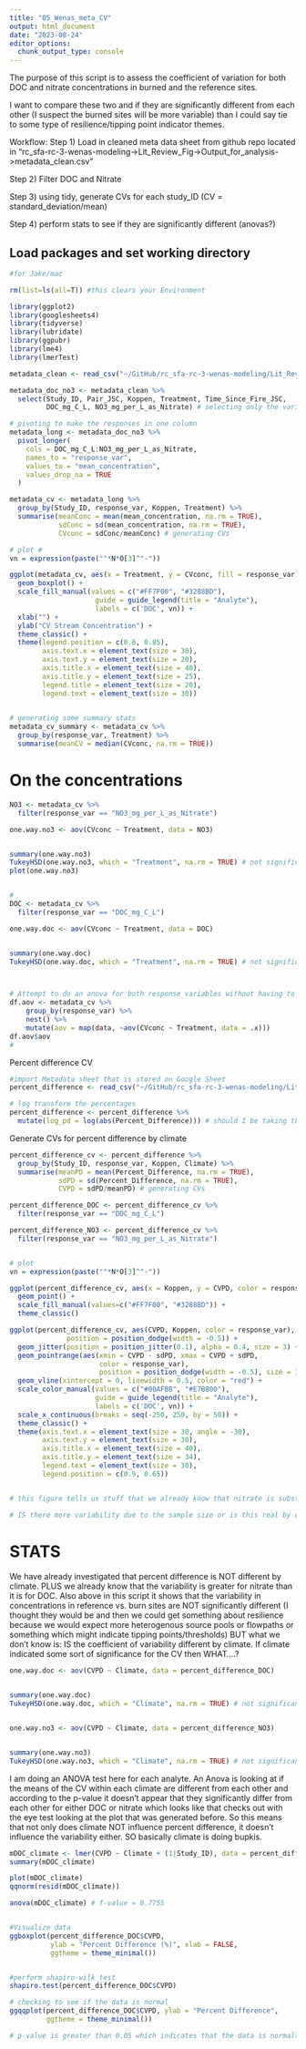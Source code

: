 ```yaml
---
title: "05_Wenas_meta_CV"
output: html_document
date: "2023-08-24"
editor_options: 
  chunk_output_type: console
---
```


The purpose of this script is to assess the coefficient of variation for both DOC and nitrate concentrations in burned and the reference sites. 

I want to compare these two and if they are significantly different from each other (I suspect the burned sites will be more variable) than I could say tie to some type of resilience/tipping point indicator themes. 

Workflow:
Step 1) Load in cleaned meta data sheet from github repo located in "rc_sfa-rc-3-wenas-modeling->Lit_Review_Fig->Output_for_analysis->metadata_clean.csv"

Step 2) Filter DOC and Nitrate

Step 3) using tidy, generate CVs for each study_ID (CV = standard_deviation/mean)

Step 4) perform stats to see if they are significantly different (anovas?)

## Load packages and set working directory
```r
#for Jake/mac

rm(list=ls(all=T)) #this clears your Environment

library(ggplot2)
library(googlesheets4)
library(tidyverse)
library(lubridate)
library(ggpubr)
library(lme4)
library(lmerTest)
```



```r
metadata_clean <- read_csv("~/GitHub/rc_sfa-rc-3-wenas-modeling/Lit_Review_Fig/Output_for_analysis/metadata_clean.csv")

metadata_doc_no3 <- metadata_clean %>% 
  select(Study_ID, Pair_JSC, Koppen, Treatment, Time_Since_Fire_JSC,
         DOC_mg_C_L, NO3_mg_per_L_as_Nitrate) # selecting only the variables that I want 

# pivoting to make the responses in one column
metadata_long <- metadata_doc_no3 %>% 
  pivot_longer(
    cols = DOC_mg_C_L:NO3_mg_per_L_as_Nitrate,
    names_to = "response_var",
    values_to = "mean_concentration",
    values_drop_na = TRUE
  )

metadata_cv <- metadata_long %>% 
  group_by(Study_ID, response_var, Koppen, Treatment) %>% 
  summarise(meanConc = mean(mean_concentration, na.rm = TRUE),
            sdConc = sd(mean_concentration, na.rm = TRUE),
            CVconc = sdConc/meanConc) # generating CVs

# plot # 
vn = expression(paste(""*N*O[3]^"-"))

ggplot(metadata_cv, aes(x = Treatment, y = CVconc, fill = response_var)) +
  geom_boxplot() +
  scale_fill_manual(values = c("#FF7F00", "#3288BD"),
                     guide = guide_legend(title = "Analyte"),
                     labels = c('DOC', vn)) +
  xlab("") +
  ylab("CV Stream Concentration") +
  theme_classic() +
  theme(legend.position = c(0.8, 0.85),
        axis.text.x = element_text(size = 30),
        axis.text.y = element_text(size = 20),
        axis.title.x = element_text(size = 40),
        axis.title.y = element_text(size = 25),
        legend.title = element_text(size = 20),
        legend.text = element_text(size = 30))
  

# generating some summary stats
metadata_cv_summary <- metadata_cv %>% 
  group_by(response_var, Treatment) %>% 
  summarise(meanCV = median(CVconc, na.rm = TRUE))

```
# On the concentrations 
```r
NO3 <- metadata_cv %>% 
  filter(response_var == "NO3_mg_per_L_as_Nitrate")

one.way.no3 <- aov(CVconc ~ Treatment, data = NO3)


summary(one.way.no3)
TukeyHSD(one.way.no3, which = "Treatment", na.rm = TRUE) # not significant (p-value = 0.302) 
plot(one.way.no3)


#
DOC <- metadata_cv %>% 
  filter(response_var == "DOC_mg_C_L")

one.way.doc <- aov(CVconc ~ Treatment, data = DOC)


summary(one.way.doc)
TukeyHSD(one.way.doc, which = "Treatment", na.rm = TRUE) # not significant (p-value = 0.273)



# Attempt to do an anova for both response variables without having to create separate dataframes 
df.aov <- metadata_cv %>%
    group_by(response_var) %>%
    nest() %>%
    mutate(aov = map(data, ~aov(CVconc ~ Treatment, data = .x)))
df.aov$aov
# 

```

Percent difference CV 
```r
#import Metadata sheet that is stored on Google Sheet 
percent_difference <- read_csv("~/GitHub/rc_sfa-rc-3-wenas-modeling/Lit_Review_Fig/Output_for_analysis/analyte_table_DOC_no3.csv")

# log transform the percentages 
percent_difference <- percent_difference %>% 
  mutate(log_pd = log(abs(Percent_Difference))) # should I be taking the absolute value of the negative percent_differences?

```

Generate CVs for percent difference by climate 
```r
percent_difference_cv <- percent_difference %>% 
  group_by(Study_ID, response_var, Koppen, Climate) %>% 
  summarise(meanPD = mean(Percent_Difference, na.rm = TRUE),
            sdPD = sd(Percent_Difference, na.rm = TRUE),
            CVPD = sdPD/meanPD) # generating CVs

percent_difference_DOC <- percent_difference_cv %>% 
  filter(response_var == "DOC_mg_C_L")

percent_difference_NO3 <- percent_difference_cv %>% 
  filter(response_var == "NO3_mg_per_L_as_Nitrate")


# plot 
vn = expression(paste(""*N*O[3]^"-"))

ggplot(percent_difference_cv, aes(x = Koppen, y = CVPD, color = response_var)) +
  geom_point() +
  scale_fill_manual(values=c("#FF7F00", "#3288BD")) +
  theme_classic() 

ggplot(percent_difference_cv, aes(CVPD, Koppen, color = response_var),
              position = position_dodge(width = -0.5)) +
  geom_jitter(position = position_jitter(0.1), alpha = 0.4, size = 3) +
  geom_pointrange(aes(xmin = CVPD - sdPD, xmax = CVPD + sdPD,
                      color = response_var),
                      position = position_dodge(width = -0.5), size = 1.5, data = percent_difference_cv) +
  geom_vline(xintercept = 0, linewidth = 0.5, color = "red") +
  scale_color_manual(values = c("#00AFBB", "#E7B800"),
                     guide = guide_legend(title = "Analyte"),
                     labels = c('DOC', vn)) +
  scale_x_continuous(breaks = seq(-250, 250, by = 50)) + 
  theme_classic() +
  theme(axis.text.x = element_text(size = 30, angle = -30),
        axis.text.y = element_text(size = 30),
        axis.title.x = element_text(size = 40),
        axis.title.y = element_text(size = 34),
        legend.text = element_text(size = 30),
        legend.position = c(0.9, 0.65))


# this figure tells us stuff that we already know that nitrate is substantially more variable compared to DOC but is it Climate dependent and it doesn't look like it but lets put some stats to this 

# IS there more variability due to the sample size or is this real by climate?


```

# STATS 
We have already investigated that percent difference is NOT different by climate. PLUS we already know that the variability is greater for nitrate than it is for DOC. Also above in this script it shows that the variability in concentrations in reference vs. burn sites are NOT significantly different (I thought they would be and then we could get something about resilience because we would expect more heterogenous source pools or flowpaths or something which might indicate tipping points/thresholds) BUT what we don't know is: IS the coefficient of variability different by climate. If climate indicated some sort of significance for the CV then WHAT....?

```r
one.way.doc <- aov(CVPD ~ Climate, data = percent_difference_DOC)


summary(one.way.doc)
TukeyHSD(one.way.doc, which = "Climate", na.rm = TRUE) # not significant (p-value = 0.761)


one.way.no3 <- aov(CVPD ~ Climate, data = percent_difference_NO3)


summary(one.way.no3)
TukeyHSD(one.way.no3, which = "Climate", na.rm = TRUE) # not significant (p-value = 0.666)


```
I am doing an ANOVA test here for each analyte. An Anova is looking at if the means of the CV within each climate are different from each other and according to the p-value it doesn't appear that they significantly differ from each other for either DOC or nitrate which looks like that checks out with the eye test looking at the plot that was generated before. So this means that not only does climate NOT influence percent difference, it doesn't influence the variability either. SO basically climate is doing bupkis. 

```r
mDOC_climate <- lmer(CVPD ~ Climate + (1|Study_ID), data = percent_difference_DOC)
summary(mDOC_climate) 

plot(mDOC_climate)
qqnorm(resid(mDOC_climate))

anova(mDOC_climate) # f-value = 0.7755



```

```r
#Visualize data
ggboxplot(percent_difference_DOC$CVPD, 
          ylab = "Percent Difference (%)", xlab = FALSE,
          ggtheme = theme_minimal())


#perform shapiro-wilk test
shapiro.test(percent_difference_DOC$CVPD)

# checking to see if the data is normal 
ggqqplot(percent_difference_DOC$CVPD, ylab = "Percent Difference",
         ggtheme = theme_minimal())

# p-value is greater than 0.05 which indicates that the data is normally distributed
```

















